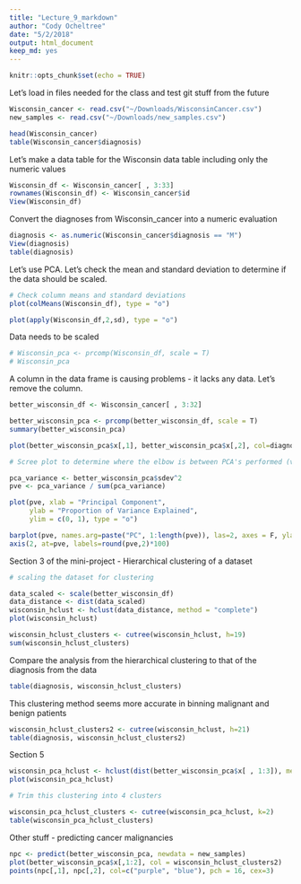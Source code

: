 ```yaml
---
title: "Lecture_9_markdown"
author: "Cody Ocheltree"
date: "5/2/2018"
output: html_document
keep_md: yes
---
```


```r
knitr::opts_chunk$set(echo = TRUE)
```

Let's load in files needed for the class and test git stuff from the future

```r
Wisconsin_cancer <- read.csv("~/Downloads/WisconsinCancer.csv")
new_samples <- read.csv("~/Downloads/new_samples.csv")
```

```r
head(Wisconsin_cancer)
table(Wisconsin_cancer$diagnosis)
```

Let's make a data table for the Wisconsin data table including only the numeric values

```r
Wisconsin_df <- Wisconsin_cancer[ , 3:33]
rownames(Wisconsin_df) <- Wisconsin_cancer$id
View(Wisconsin_df)
```

Convert the diagnoses from Wisconsin_cancer into a numeric evaluation

```r
diagnosis <- as.numeric(Wisconsin_cancer$diagnosis == "M")
View(diagnosis)
table(diagnosis)
```

Let's use PCA. Let's check the mean and standard deviation to determine if the data should be scaled.

```r
# Check column means and standard deviations
plot(colMeans(Wisconsin_df), type = "o")

plot(apply(Wisconsin_df,2,sd), type = "o")
```

Data needs to be scaled

```r
# Wisconsin_pca <- prcomp(Wisconsin_df, scale = T)
# Wisconsin_pca
```

A column in the data frame is causing problems - it lacks any data. Let's remove the column.

```r
better_wisconsin_df <- Wisconsin_cancer[ , 3:32]

better_wisconsin_pca <- prcomp(better_wisconsin_df, scale = T)
summary(better_wisconsin_pca)
```

```r
plot(better_wisconsin_pca$x[,1], better_wisconsin_pca$x[,2], col=diagnosis+1)
```

```r
# Scree plot to determine where the elbow is between PCA's performed (variance)

pca_variance <- better_wisconsin_pca$sdev^2
pve <- pca_variance / sum(pca_variance)

plot(pve, xlab = "Principal Component", 
     ylab = "Proportion of Variance Explained", 
     ylim = c(0, 1), type = "o")
```

```r
barplot(pve, names.arg=paste("PC", 1:length(pve)), las=2, axes = F, ylab = "Proportion of variance")
axis(2, at=pve, labels=round(pve,2)*100)
```

Section 3 of the mini-project - Hierarchical clustering of a dataset

```r
# scaling the dataset for clustering

data_scaled <- scale(better_wisconsin_df)
data_distance <- dist(data_scaled)
wisconsin_hclust <- hclust(data_distance, method = "complete")
plot(wisconsin_hclust)
```

```r
wisconsin_hclust_clusters <- cutree(wisconsin_hclust, h=19)
sum(wisconsin_hclust_clusters)
```

Compare the analysis from the hierarchical clustering to that of the diagnosis from the data

```r
table(diagnosis, wisconsin_hclust_clusters)
```

This clustering method seems more accurate in binning malignant and benign patients

```r
wisconsin_hclust_clusters2 <- cutree(wisconsin_hclust, h=21)
table(diagnosis, wisconsin_hclust_clusters2)
```

Section 5

```r
wisconsin_pca_hclust <- hclust(dist(better_wisconsin_pca$x[ , 1:3]), method = "ward.D2")
plot(wisconsin_pca_hclust)

# Trim this clustering into 4 clusters

wisconsin_pca_hclust_clusters <- cutree(wisconsin_pca_hclust, k=2)
table(wisconsin_pca_hclust_clusters)
```


Other stuff - predicting cancer malignancies

```r
npc <- predict(better_wisconsin_pca, newdata = new_samples)
plot(better_wisconsin_pca$x[,1:2], col = wisconsin_hclust_clusters2)
points(npc[,1], npc[,2], col=c("purple", "blue"), pch = 16, cex=3)
```


